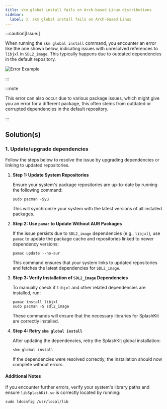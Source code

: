 ---
title: skm global install fails on Arch-based Linux distributions
sidebar:
  label: 3. skm global install fails on Arch-based Linux
---


:::caution[Issue:]

When running the `skm global install` command, you encounter an error like the one shown below, indicating issues with unresolved references to `libjxl` in `SDL2_image`. This typically happens due to outdated dependencies in the default repository.

![Error Example](/images/installation/linux/arch-error.png)

:::

:::note

This error can also occur due to various package issues, which might give you an error for a different package, this often stems from outdated or corrupted dependencies in the default repository.

:::

## Solution(s)

### 1. Update/upgrade dependencies

Follow the steps below to resolve the issue by upgrading dependencies or linking to updated repositories.

<Steps>

1. **Step 1: Update System Repositories**

    Ensure your system's package repositories are up-to-date by running the following command:

    ```shell
    sudo pacman -Syu
    ```

    This will synchronize your system with the latest versions of all installed packages.

2. **Step 2: Use `pamac` to Update Without AUR Packages**

    If the issue persists due to `SDL2_image` dependencies (e.g., `libjxl`), use `pamac` to update the package cache and repositories linked to newer dependency versions:

    ```shell
    pamac update --no-aur
    ```

    This command ensures that your system links to updated repositories and fetches the latest dependencies for `SDL2_image`.

3. **Step 3: Verify Installation of `SDL2_image` Dependencies**

    To manually check if `libjxl` and other related dependencies are installed, run:

    ```shell
    pamac install libjxl
    sudo pacman -S sdl2_image
    ```

    These commands will ensure that the necessary libraries for SplashKit are correctly installed.

4. **Step 4: Retry `skm global install`**

    After updating the dependencies, retry the SplashKit global installation:

    ```shell
    skm global install
    ```

    If the dependencies were resolved correctly, the installation should now complete without errors.

</Steps>

#### Additional Notes

If you encounter further errors, verify your system's library paths and ensure `libSplashKit.so` is correctly located by running:

```shell
sudo ldconfig /usr/local/lib
```
